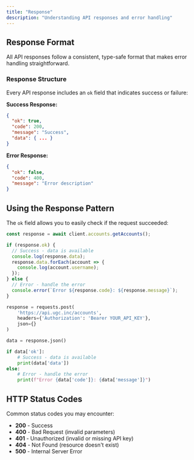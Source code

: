 ```yaml
---
title: "Response"
description: "Understanding API responses and error handling"
---
```


## Response Format

All API responses follow a consistent, type-safe format that makes error handling straightforward.

### Response Structure

Every API response includes an `ok` field that indicates success or failure:

**Success Response:**
```json
{
  "ok": true,
  "code": 200,
  "message": "Success",
  "data": { ... }
}
```

**Error Response:**
```json
{
  "ok": false,
  "code": 400,
  "message": "Error description"
}
```

## Using the Response Pattern

The `ok` field allows you to easily check if the request succeeded:

```typescript
const response = await client.accounts.getAccounts();

if (response.ok) {
  // Success - data is available
  console.log(response.data);
  response.data.forEach(account => {
    console.log(account.username);
  });
} else {
  // Error - handle the error
  console.error(`Error ${response.code}: ${response.message}`);
}
```

```python
response = requests.post(
    'https://api.ugc.inc/accounts',
    headers={'Authorization': 'Bearer YOUR_API_KEY'},
    json={}
)

data = response.json()

if data['ok']:
    # Success - data is available
    print(data['data'])
else:
    # Error - handle the error
    print(f"Error {data['code']}: {data['message']}")
```

## HTTP Status Codes

Common status codes you may encounter:

- **200** - Success
- **400** - Bad Request (invalid parameters)
- **401** - Unauthorized (invalid or missing API key)
- **404** - Not Found (resource doesn't exist)
- **500** - Internal Server Error

